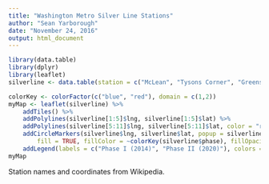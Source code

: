 ```yaml
---
title: "Washington Metro Silver Line Stations"
author: "Sean Yarborough"
date: "November 24, 2016"
output: html_document
---
```


```r
library(data.table)
library(dplyr)
library(leaflet)
silverline <- data.table(station = c("McLean", "Tysons Corner", "Greensboro", "Spring Hill", "Wiehle-Reston East", "Reston Town Center", "Herndon", "Innovation Center", "Washington Dulles Int'l Airport", "Loudoun Gateway", "Ashburn"), lat = c(38.92434, 38.92063, 38.9215, 38.929167, 38.94786, 38.952778, 38.9528, 38.961944, 38.955833, 38.992778, 39.0046), lng = c(-77.21048, -77.22193, -77.2344, -77.241944, -77.34041, -77.360278, -77.3852, -77.419167, -77.447778, -77.461667, -77.4909), phase = c(1, 1, 1, 1, 1, 2, 2, 2, 2, 2, 2))
```

```r
colorKey <- colorFactor(c("blue", "red"), domain = c(1,2))
myMap <- leaflet(silverline) %>%
    addTiles() %>%
    addPolylines(silverline[1:5]$lng, silverline[1:5]$lat) %>%
    addPolylines(silverline[5:11]$lng, silverline[5:11]$lat, color = "red") %>%
    addCircleMarkers(silverline$lng, silverline$lat, popup = silverline$station, color = ~colorKey(silverline$phase), radius = 8,
        fill = TRUE, fillColor = ~colorKey(silverline$phase), fillOpacity = 0.5, stroke = FALSE) %>%
    addLegend(labels = c("Phase I (2014)", "Phase II (2020)"), colors = c("blue", "red"))
myMap
```
Station names and coordinates from Wikipedia.
